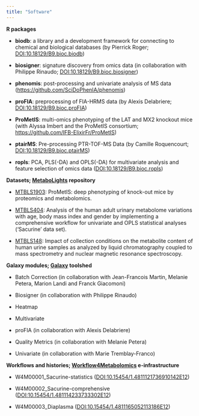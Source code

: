 ```yaml
---
title: "Software"
---
```


**R packages**

*   **biodb**: a library and a development framework for connecting to chemical and biological databases (by Pierrick Roger; [DOI:10.18129/B9.bioc.biodb](https://doi.org/doi:10.18129/B9.bioc.biodb))
    
*   **biosigner**: signature discovery from omics data (in collaboration with Philippe Rinaudo; [DOI:10.18129/B9.bioc.biosigner](https://doi.org/10.18129/B9.bioc.biosigner))
    
*   **phenomis**: post-processing and univariate analysis of MS data ([https://github.com/SciDoPhenIA/phenomis](https://github.com/SciDoPhenIA/phenomis))
    
*   **proFIA**: preprocessing of FIA-HRMS data (by Alexis Delabriere; [DOI:10.18129/B9.bioc.proFIA](https://doi.org/10.18129/B9.bioc.proFIA))
    
*   **ProMetIS**: multi-omics phenotyping of the LAT and MX2 knockout mice (with Alyssa Imbert and the ProMetIS consortium; [https://github.com/IFB-ElixirFr/ProMetIS](https://github.com/IFB-ElixirFr/ProMetIS))
    
*   **ptairMS**: Pre-processing PTR-TOF-MS Data (by Camille Roquencourt; [DOI:10.18129/B9.bioc.ptairMS](https://doi.org/10.18129/B9.bioc.ptairMS))
    
*   **ropls**: PCA, PLS(-DA) and OPLS(-DA) for multivariate analysis and feature selection of omics data ([DOI:10.18129/B9.bioc.ropls](https://doi.org/10.18129/B9.bioc.ropls))
    

**Datasets; [MetaboLights](http://www.ebi.ac.uk/metabolights/index) repository**

*   [MTBLS1903](https://www.ebi.ac.uk/metabolights/MTBLS1903): ProMetIS: deep phenotyping of knock-out mice by proteomics and metabolomics.
    
*   [MTBLS404](https://www.ebi.ac.uk/metabolights/MTBLS404): Analysis of the human adult urinary metabolome variations with age, body mass index and gender by implementing a comprehensive workflow for univariate and OPLS statistical analyses ('Sacurine' data set).
    
*   [MTBLS148](https://www.ebi.ac.uk/metabolights/MTBLS148): Impact of collection conditions on the metabolite content of human urine samples as analyzed by liquid chromatography coupled to mass spectrometry and nuclear magnetic resonance spectroscopy.
    

**Galaxy modules; [Galaxy](https://toolshed.g2.bx.psu.edu) toolshed**

*   Batch Correction (in collaboration with Jean-Francois Martin, Melanie Petera, Marion Landi and Franck Giacomoni)
    
*   Biosigner (in collaboration with Philippe Rinaudo)
    
*   Heatmap
    
*   Multivariate
    
*   proFIA (in collaboration with Alexis Delabriere)
    
*   Quality Metrics (in collaboration with Melanie Petera)
    
*   Univariate (in collaboration with Marie Tremblay-Franco)
    

**Workflows and histories; [Workflow4Metabolomics](http://workflow4metabolomics.org/referenced_W4M_histories) e-infrastructure**

*   W4M00001\_Sacurine-statistics ([DOI:10.15454/1.4811121736910142E12](http://dx.doi.org/10.15454/1.4811121736910142E12))
    
*   W4M00002\_Sacurine-comprehensive ([DOI:10.15454/1.481114233733302E12](http://dx.doi.org/10.15454/1.481114233733302E12))
    
*   W4M00003\_Diaplasma ([DOI:10.15454/1.4811165052113186E12](http://dx.doi.org/10.15454/1.4811165052113186E12))